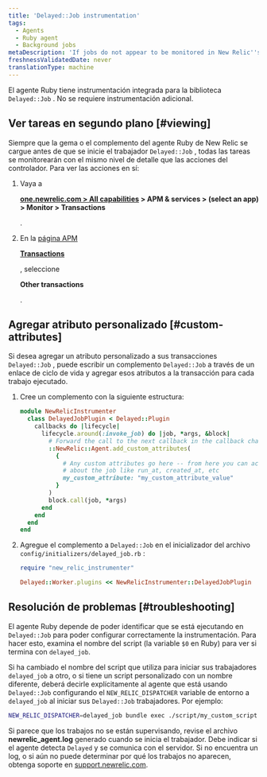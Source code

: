 ```yaml
---
title: 'Delayed::Job instrumentation'
tags:
  - Agents
  - Ruby agent
  - Background jobs
metaDescription: 'If jobs do not appear to be monitored in New Relic''s Delayed:Job library, review your Ruby agent''s log file.'
freshnessValidatedDate: never
translationType: machine
---
```


El agente Ruby tiene instrumentación integrada para la biblioteca `Delayed::Job` . No se requiere instrumentación adicional.

## Ver tareas en segundo plano [#viewing]

Siempre que la gema o el complemento del agente Ruby de New Relic se cargue antes de que se inicie el trabajador `Delayed::Job` , todas las tareas se monitorearán con el mismo nivel de detalle que las acciones del controlador. Para ver las acciones en sí:

1. Vaya a

   <DoNotTranslate>**[one.newrelic.com > All capabilities](https://one.newrelic.com/all-capabilities) > APM & services > (select an app) > Monitor > Transactions**</DoNotTranslate>

   .

2. En la [página APM ](/docs/apm/applications-menu/monitoring/transactions-page)

   <DoNotTranslate>[**Transactions**](/docs/apm/applications-menu/monitoring/transactions-page)</DoNotTranslate>

   [ ](/docs/apm/applications-menu/monitoring/transactions-page), seleccione

   <DoNotTranslate>**Other transactions**</DoNotTranslate>

   .

## Agregar atributo personalizado [#custom-attributes]

Si desea agregar un atributo personalizado a sus transacciones `Delayed::Job` , puede escribir un complemento `Delayed::Job` a través de un enlace de ciclo de vida y agregar esos atributos a la transacción para cada trabajo ejecutado.

1. Cree un complemento con la siguiente estructura:

   ```ruby
   module NewRelicInstrumenter
     class DelayedJobPlugin < Delayed::Plugin
       callbacks do |lifecycle|
         lifecycle.around(:invoke_job) do |job, *args, &block|
           # Forward the call to the next callback in the callback chain
           ::NewRelic::Agent.add_custom_attributes(
             {
               # Any custom attributes go here -- from here you can access info
               # about the job like run_at, created_at, etc
               my_custom_attribute: "my_custom_attribute_value"
             }
           )
           block.call(job, *args)
         end
       end
     end
   end
   ```

2. Agregue el complemento a `Delayed::Job` en el inicializador del archivo `config/initializers/delayed_job.rb` :

   ```ruby
   require "new_relic_instrumenter"

   Delayed::Worker.plugins << NewRelicInstrumenter::DelayedJobPlugin
   ```

## Resolución de problemas [#troubleshooting]

El agente Ruby depende de poder identificar que se está ejecutando en `Delayed::Job` para poder configurar correctamente la instrumentación. Para hacer esto, examina el nombre del script (la variable `$0` en Ruby) para ver si termina con `delayed_job`.

Si ha cambiado el nombre del script que utiliza para iniciar sus trabajadores `delayed_job` a otro, o si tiene un script personalizado con un nombre diferente, deberá decirle explícitamente al agente que está usando `Delayed::Job` configurando el `NEW_RELIC_DISPATCHER` variable de entorno a `delayed_job` al iniciar sus `Delayed::Job` trabajadores. Por ejemplo:

```bash
NEW_RELIC_DISPATCHER=delayed_job bundle exec ./script/my_custom_script
```

Si parece que los trabajos no se están supervisando, revise el archivo <DoNotTranslate>**newrelic_agent.log**</DoNotTranslate> generado cuando se inicia el trabajador. Debe indicar si el agente detecta `Delayed` y se comunica con el servidor. Si no encuentra un log, o si aún no puede determinar por qué los trabajos no aparecen, obtenga soporte en [support.newrelic.com](https://support.newrelic.com "El enlace se abre en una ventana nueva.").